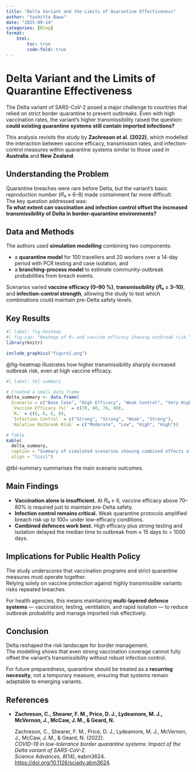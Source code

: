 ```yaml
---
title: "Delta Variant and the Limits of Quarantine Effectiveness"
author: "Yashitta Bawa"
date: "2025-09-14"
categories: [Blog]
format: 
    html: 
        toc: true
        code-fold: true
---
```


# Delta Variant and the Limits of Quarantine Effectiveness

The Delta variant of SARS-CoV-2 posed a major challenge to countries that relied on strict border quarantine to prevent outbreaks. Even with high vaccination rates, the variant’s higher transmissibility raised the question: **could existing quarantine systems still contain imported infections?**

This analysis revisits the study by **Zachreson et al. (2022)**, which modelled the interaction between vaccine efficacy, transmission rates, and infection-control measures within quarantine systems similar to those used in **Australia** and **New Zealand**.

## Understanding the Problem

Quarantine breaches were rare before Delta, but the variant’s basic reproduction number (𝑅₀ ≈ 6–8) made containment far more difficult.\
The key question addressed was:\
**To what extent can vaccination and infection control offset the increased transmissibility of Delta in border-quarantine environments?**

## Data and Methods

The authors used **simulation modelling** combining two components:

-   a **quarantine model** for 100 travellers and 20 workers over a 14-day period with PCR testing and case isolation, and\
-   a **branching-process model** to estimate community-outbreak probabilities from breach events.

Scenarios varied **vaccine efficacy (0–90 %)**, **transmissibility (𝑅₀ = 3–10)**, and **infection-control strength**, allowing the study to test which combinations could maintain pre-Delta safety levels.

## Key Results

```r
#| label: fig-heatmap
#| fig-cap: "Heatmap of R₀ and vaccine efficacy showing outbreak risk."
library(knitr)

include_graphics("figure1.png")
```

@fig-heatmap illustrates how higher transmissibility sharply increased outbreak risk, even at high vaccine efficacy.

```r
#| label: tbl-summary

# Created a small data frame
delta_summary <- data.frame(
  Scenario = c("Base Case", "High Efficacy", "Weak Control", "Very High R₀"),
  `Vaccine Efficacy (%)` = c(70, 90, 70, 80),
  `R₀` = c(6, 6, 6, 8),
  `Infection Control` = c("Strong", "Strong", "Weak", "Strong"),
  `Relative Outbreak Risk` = c("Moderate", "Low", "High", "High"))

# Table
kable(
  delta_summary,
  caption = "Summary of simulated scenarios showing combined effects of vaccine efficacy, transmissibility, and infection control on outbreak risk.",
  align = "lcccl")
```

@tbl-summary summarises the main scenario outcomes.

## Main Findings

-   **Vaccination alone is insufficient.** At 𝑅₀ ≥ 6, vaccine efficacy above 70–80% is required just to maintain pre-Delta safety.\
-   **Infection control remains critical.** Weak quarantine protocols amplified breach risk up to 100× under low-efficacy conditions.\
-   **Combined defences work best.** High efficacy plus strong testing and isolation delayed the median time to outbreak from ≈ 15 days to \> 1000 days.

## Implications for Public Health Policy

The study underscores that vaccination programs and strict quarantine measures must operate together.\
Relying solely on vaccine protection against highly transmissible variants risks repeated breaches.

For health agencies, this means maintaining **multi-layered defence systems** — vaccination, testing, ventilation, and rapid isolation — to reduce outbreak probability and manage imported risk effectively.

## Conclusion

Delta reshaped the risk landscape for border management.\
The modelling shows that even strong vaccination coverage cannot fully offset the variant’s transmissibility without robust infection control.

For future preparedness, quarantine should be treated as a **recurring necessity**, not a temporary measure, ensuring that systems remain adaptable to emerging variants.

## References

-   **Zachreson, C., Shearer, F. M., Price, D. J., Lydeamore, M. J., McVernon, J., McCaw, J. M., & Geard, N.**

    Zachreson, C., Shearer, F. M., Price, D. J., Lydeamore, M. J., McVernon, J., McCaw, J. M., & Geard, N. (2022).\
    *COVID-19 in low-tolerance border quarantine systems: Impact of the Delta variant of SARS-CoV-2.*\
    *Science Advances, 8*(14), eabm3624. <https://doi.org/10.1126/sciadv.abm3624>.
